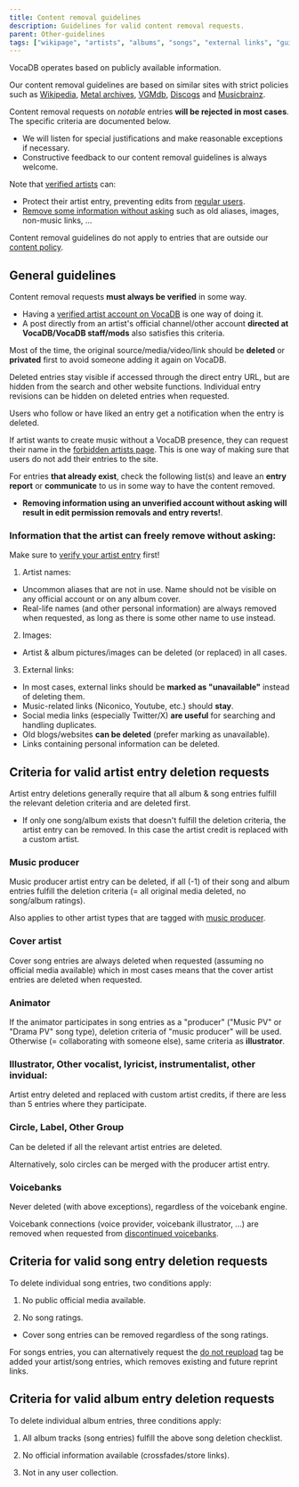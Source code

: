 ---
title: Content removal guidelines
description: Guidelines for valid content removal requests.
parent: Other-guidelines
tags: ["wikipage", "artists", "albums", "songs", "external links", "guidelines", "moderation", "tos", "user", "documentation", "vocadb"]
---


VocaDB operates based on publicly available information.

Our content removal guidelines are based on similar sites with strict policies such as [Wikipedia](https://www.wikipedia.org/), [Metal archives](https://www.metal-archives.com/), [VGMdb](https://vgmdb.net/), [Discogs](https://www.discogs.com/) and [Musicbrainz](https://musicbrainz.org/). 

Content removal requests on *notable* entries **will be rejected in most cases**. The specific criteria are documented below.

- We will listen for special justifications and make reasonable exceptions if necessary.
- Constructive feedback to our content removal guidelines is always welcome.

Note that [verified artists](/docs/artist-verification) can:
- Protect their artist entry, preventing edits from [regular users](/docs/user-groups#regular-user).
- [Remove some information without asking](/docs/content-removal-guidelines#information-that-the-artist-can-freely-remove-without-asking) such as old aliases, images, non-music links, ...

Content removal guidelines do not apply to entries that are outside our [content policy](/docs/content-policy).

<RuleEmbed ruleId={3} />

## General guidelines

Content removal requests **must always be verified** in some way. 
- Having a [verified artist account on VocaDB](/docs/artist-verification) is one way of doing it. 
- A post directly from an artist's official channel/other account **directed at VocaDB/VocaDB staff/mods** also satisfies this criteria.

Most of the time, the original source/media/video/link should be **deleted** or **privated** first to avoid someone adding it again on VocaDB.

Deleted entries stay visible if accessed through the direct entry URL, but are hidden from the search and other website functions. Individual entry revisions can be hidden on deleted entries when requested.

Users who follow or have liked an entry get a notification when the entry is deleted.

If artist wants to create music without a VocaDB presence, they can request their name in the [forbidden artists page](/docs/forbidden-artists). This is one way of making sure that users do not add their entries to the site.

For entries **that already exist**, check the following list(s) and leave an **entry report** or **communicate** to us in some way to have the content removed. 

- **Removing information using an unverified account without asking will result in edit permission removals and entry reverts!**.

### Information that the artist can freely remove without asking:

Make sure to [verify your artist entry](/docs/artist-verification) first!

1) Artist names:

- Uncommon aliases that are not in use. Name should not be visible on any official account or on any album cover.
- Real-life names (and other personal information) are always removed when requested, as long as there is some other name to use instead.

2) Images:
  
- Artist & album pictures/images can be deleted (or replaced) in all cases.

3) External links:
  
- In most cases, external links should be **marked as "unavailable"** instead of deleting them.
- Music-related links (Niconico, Youtube, etc.) should **stay**.
- Social media links (especially Twitter/X) **are useful** for searching and handling duplicates.
- Old blogs/websites **can be deleted** (prefer marking as unavailable).
- Links containing personal information can be deleted.

## Criteria for valid artist entry deletion requests

Artist entry deletions generally require that all album & song entries fulfill the relevant deletion criteria and are deleted first.

- If only one song/album exists that doesn't fulfill the deletion criteria, the artist entry can be removed. In this case the artist credit is replaced with a custom artist.

### Music producer

Music producer artist entry can be deleted, if all (-1) of their song and album entries fulfill the deletion criteria (= all original media deleted, no song/album ratings).

Also applies to other artist types that are tagged with [music producer](https://vocadb.net/T/300/music-producer). 

### Cover artist

Cover song entries are always deleted when requested (assuming no official media available) which in most cases means that the cover artist entries are deleted when requested.

### Animator

If the animator participates in song entries as a "producer" ("Music PV" or "Drama PV" song type), deletion criteria of "music producer" will be used. Otherwise (= collaborating with someone else), same criteria as **illustrator**.

### Illustrator, Other vocalist, lyricist, instrumentalist, other invidual: 

Artist entry deleted and replaced with custom artist credits, if there are less than 5 entries where they participate. 

### Circle, Label, Other Group

Can be deleted if all the relevant artist entries are deleted. 

Alternatively, solo circles can be merged with the producer artist entry.

### Voicebanks

Never deleted (with above exceptions), regardless of the voicebank engine. 

Voicebank connections (voice provider, voicebank illustrator, ...) are removed when requested from [discontinued voicebanks](https://vocadb.net/T/2882).

## Criteria for valid song entry deletion requests

To delete individual song entries, two conditions apply: 

1) No public official media available.

2) No song ratings.

- Cover song entries can be removed regardless of the song ratings.

For songs entries, you can alternatively request the [do not reupload](https://vocadb.net/T/1695/do-not-reupload) tag be added your artist/song entries, which removes existing and future reprint links.

## Criteria for valid album entry deletion requests

To delete individual album entries, three conditions apply: 

1) All album tracks (song entries) fulfill the above song deletion checklist.

2) No official information available (crossfades/store links).

3) Not in any user collection.